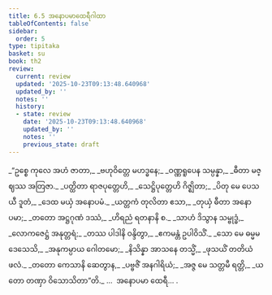 ```yaml
---
title: 6.5 အနောပမာထေရီဂါထာ
tableOfContents: false
sidebar:
  order: 5
type: tipitaka
basket: su
book: th2
review:
  current: review
  updated: '2025-10-23T09:13:48.640968'
  updated_by: ''
  notes: ''
  history:
  - state: review
    date: '2025-10-23T09:13:48.640968'
    updated_by: ''
    notes: ''
    previous_state: draft
---
```



<ReviewStatus review={frontmatter.review} showDetails={true} />

<HypothesisAnnotation frontmatter={frontmatter} />

<DynamicBreadcrumb />

<Division number="151" book="th2" e="ch" v="19" p="396">

<Paragraph number="210" type="verses" book="th2">
_“ဥစ္စေ ကုလေ အဟံ ဇာတာ,_  
_ဗဟုဝိတ္တေ မဟဒ္ဓနေ;_  
_ဝဏ္ဏရူပေန သမ္ပန္နာ,_  
_ဓီတာ မဇ္ဈဿ အတြဇာ._  

</Paragraph>

</Division>
<Division number="152" book="th2" e="ch" v="19" p="396">

<Paragraph number="211" type="verses" book="th2">
_ပတ္ထိတာ ရာဇပုတ္တေဟိ,_  
_သေဋ္ဌိပုတ္တေဟိ ဂိဇ္ဈိတာ;_  
_ပိတု မေ ပေသယီ ဒူတံ,_  
_ဒေထ မယှံ အနောပမံ._  

</Paragraph>

</Division>
<Division number="153" book="th2" e="ch" v="19" p="396">

<Paragraph number="212" type="verses" book="th2">
_ယတ္တကံ တုလိတာ ဧသာ,_  
_တုယှံ ဓီတာ အနောပမာ;_  
_တတော အဋ္ဌဂုဏံ ဒဿံ,_  
_ဟိရညံ ရတနာနိ စ._  

</Paragraph>

</Division>
<Division number="154" book="th2" e="ch" v="19" p="396">

<Paragraph number="213" type="verses" book="th2">
_သာဟံ ဒိသွာန သမ္ဗုဒ္ဓံ,_  
_လောကဇေဋ္ဌံ အနုတ္တရံ;_  
_တဿ ပါဒါနိ ဝန္ဒိတွာ,_  
_ဧကမန္တံ ဥပါဝိသိံ._  

</Paragraph>

</Division>
<Division number="155" book="th2" e="ch" v="19" p="396">

<Paragraph number="214" type="verses" book="th2">
_သော မေ ဓမ္မမဒေသေသိ,_  
_အနုကမ္ပာယ ဂေါတမော;_  
_နိသိန္နာ အာသနေ တသ္မိံ,_  
_ဖုသယိံ တတိယံ ဖလံ._  

</Paragraph>

</Division>
<Division number="156" book="th2" e="ch" v="19" p="396">

<Paragraph number="215" type="verses" book="th2">
_တတော ကေသာနိ ဆေတွာန,_  
_ပဗ္ဗဇိံ အနဂါရိယံ;_  
_အဇ္ဇ မေ သတ္တမီ ရတ္တိ,_  
_ယတော တဏှာ ဝိသောသိတာ”တိ._  


</Paragraph>
</Division>

<Paragraph number="216" type="center" book="th2">
…  အနောပမာ ထေရီ… .
</Paragraph>